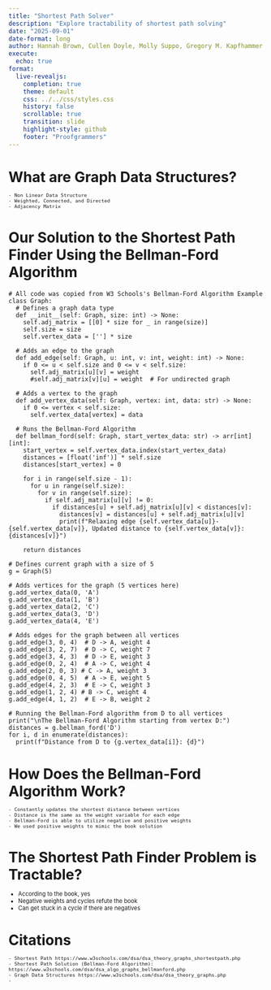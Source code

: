```yaml
---
title: "Shortest Path Solver"
description: "Explore tractability of shortest path solving"
date: "2025-09-01"
date-format: long
author: Hannah Brown, Cullen Doyle, Molly Suppo, Gregory M. Kapfhammer
execute:
  echo: true
format:
  live-revealjs:
    completion: true
    theme: default
    css: ../../css/styles.css
    history: false
    scrollable: true
    transition: slide
    highlight-style: github
    footer: "Proofgrammers"
---
```


# What are Graph Data Structures?

::: {.fragment style="margin-top: -0.5em; font-size: 0.8em;"} 

    - Non Linear Data Structure
    - Weighted, Connected, and Directed
    - Adjacency Matrix

:::

# Our Solution to the Shortest Path Finder Using the Bellman-Ford Algorithm

```pyodide
# All code was copied from W3 Schools's Bellman-Ford Algorithm Example
class Graph:
  # Defines a graph data type
  def __init__(self: Graph, size: int) -> None:
    self.adj_matrix = [[0] * size for _ in range(size)]
    self.size = size
    self.vertex_data = [''] * size

  # Adds an edge to the graph
  def add_edge(self: Graph, u: int, v: int, weight: int) -> None:
    if 0 <= u < self.size and 0 <= v < self.size:
      self.adj_matrix[u][v] = weight
      #self.adj_matrix[v][u] = weight  # For undirected graph

  # Adds a vertex to the graph
  def add_vertex_data(self: Graph, vertex: int, data: str) -> None:
    if 0 <= vertex < self.size:
      self.vertex_data[vertex] = data

  # Runs the Bellman-Ford Algorithm
  def bellman_ford(self: Graph, start_vertex_data: str) -> arr[int][int]:
    start_vertex = self.vertex_data.index(start_vertex_data)
    distances = [float('inf')] * self.size
    distances[start_vertex] = 0

    for i in range(self.size - 1):
      for u in range(self.size):
        for v in range(self.size):
          if self.adj_matrix[u][v] != 0:
            if distances[u] + self.adj_matrix[u][v] < distances[v]:
              distances[v] = distances[u] + self.adj_matrix[u][v]
              print(f"Relaxing edge {self.vertex_data[u]}-{self.vertex_data[v]}, Updated distance to {self.vertex_data[v]}: {distances[v]}")

    return distances

# Defines current graph with a size of 5
g = Graph(5)

# Adds vertices for the graph (5 vertices here)
g.add_vertex_data(0, 'A')
g.add_vertex_data(1, 'B')
g.add_vertex_data(2, 'C')
g.add_vertex_data(3, 'D')
g.add_vertex_data(4, 'E')

# Adds edges for the graph between all vertices
g.add_edge(3, 0, 4)  # D -> A, weight 4
g.add_edge(3, 2, 7)  # D -> C, weight 7
g.add_edge(3, 4, 3)  # D -> E, weight 3
g.add_edge(0, 2, 4)  # A -> C, weight 4
g.add_edge(2, 0, 3) # C -> A, weight 3
g.add_edge(0, 4, 5)  # A -> E, weight 5
g.add_edge(4, 2, 3)  # E -> C, weight 3
g.add_edge(1, 2, 4) # B -> C, weight 4
g.add_edge(4, 1, 2)  # E -> B, weight 2

# Running the Bellman-Ford algorithm from D to all vertices
print("\nThe Bellman-Ford Algorithm starting from vertex D:")
distances = g.bellman_ford('D')
for i, d in enumerate(distances):
  print(f"Distance from D to {g.vertex_data[i]}: {d}")
```

# How Does the Bellman-Ford Algorithm Work? 

::: {.fragment style="margin-top: -0.5em; font-size: 0.8em;"} 

    - Constantly updates the shortest distance between vertices
    - Distance is the same as the weight variable for each edge
    - Bellman-Ford is able to utilize negative and positive weights
    - We used positive weights to mimic the book solution

:::

# The Shortest Path Finder Problem is Tractable?

::: {.fragment style="margin-top: -0.5em; font-size: 0.8em;"} 

  - According to the book, yes
  - Negative weights and cycles refute the book
  - Can get stuck in a cycle if there are negatives

:::

# Citations

::: {.fragment style="margin-top: -0.5em; font-size: 0.8em;"} 
    - Shortest Path https://www.w3schools.com/dsa/dsa_theory_graphs_shortestpath.php
    - Shortest Path Solution (Bellman-Ford Algorithm): https://www.w3schools.com/dsa/dsa_algo_graphs_bellmanford.php
    - Graph Data Structures https://www.w3schools.com/dsa/dsa_theory_graphs.php
    - 

:::